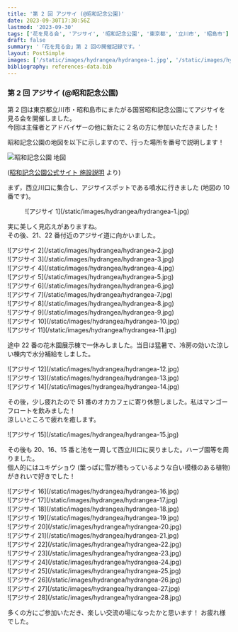 ```yaml
---
title: '第 2 回 アジサイ (@昭和記念公園)'
date: 2023-09-30T17:30:56Z
lastmod: '2023-09-30'
tags: ['花を見る会', 'アジサイ', '昭和記念公園', '東京都', '立川市', '昭島市']
draft: false
summary: '「花を見る会」第 2 回の開催記録です。'
layout: PostSimple
images: ['/static/images/hydrangea/hydrangea-1.jpg', '/static/images/hydrangea/hydrangea-2.jpg', '/static/images/hydrangea/hydrangea-3.jpg', '/static/images/hydrangea/hydrangea-4.jpg', '/static/images/hydrangea/hydrangea-5.jpg', '/static/images/hydrangea/hydrangea-6.jpg', '/static/images/hydrangea/hydrangea-7.jpg', '/static/images/hydrangea/hydrangea-8.jpg', '/static/images/hydrangea/hydrangea-9.jpg', '/static/images/hydrangea/hydrangea-10.jpg', '/static/images/hydrangea/hydrangea-11.jpg', '/static/images/hydrangea/hydrangea-12.jpg', '/static/images/hydrangea/hydrangea-13.jpg', '/static/images/hydrangea/hydrangea-14.jpg', '/static/images/hydrangea/hydrangea-15.jpg', '/static/images/hydrangea/hydrangea-16.jpg', '/static/images/hydrangea/hydrangea-17.jpg', '/static/images/hydrangea/hydrangea-18.jpg', '/static/images/hydrangea/hydrangea-19.jpg', '/static/images/hydrangea/hydrangea-20.jpg', '/static/images/hydrangea/hydrangea-21.jpg', '/static/images/hydrangea/hydrangea-22.jpg', '/static/images/hydrangea/hydrangea-23.jpg', '/static/images/hydrangea/hydrangea-24.jpg', '/static/images/hydrangea/hydrangea-25.jpg', '/static/images/hydrangea/hydrangea-26.jpg', '/static/images/hydrangea/hydrangea-27.jpg', '/static/images/hydrangea/hydrangea-28.jpg']
bibliography: references-data.bib
---
```


### 第 2 回 アジサイ (@昭和記念公園)

第 2 回は東京都立川市・昭和島市にまたがる国営昭和記念公園にてアジサイを見る会を開催しました。<br />
今回は主催者とアドバイザーの他に新たに 2 名の方に参加いただきました！

昭和記念公園の地図を以下に示しますので、行った場所を番号で説明します！

![昭和記念公園 地図](/static/images/hydrangea/showakinen-koen-map.jpg)

([昭和記念公園公式サイト 施設説明](https://www.showakinen-koen.jp/facility/) より)

まず，西立川口に集合し、アジサイスポットである噴水に行きました (地図の 10 番です)。

<div className="-mx-2 flex flex-wrap overflow-hidden xl:-mx-2">
  <figure className="my-1 w-full overflow-hidden px-2 xl:my-1 xl:w-1/2 xl:px-2">
    ![アジサイ 1](/static/images/hydrangea/hydrangea-1.jpg)
  </figure>
</div>

実に美しく見応えがありますね。<br />
その後、21、22 番付近のアジサイ道に向かいました。

<div className="-mx-2 flex flex-wrap overflow-hidden xl:-mx-2">
  <div className="my-1 w-full overflow-hidden px-2 xl:my-1 xl:w-1/2 xl:px-2">
    ![アジサイ 2](/static/images/hydrangea/hydrangea-2.jpg)
  </div>
  <div className="my-1 w-full overflow-hidden px-2 xl:my-1 xl:w-1/2 xl:px-2">
    ![アジサイ 3](/static/images/hydrangea/hydrangea-3.jpg)
  </div>
  <div className="my-1 w-full overflow-hidden px-2 xl:my-1 xl:w-1/2 xl:px-2">
    ![アジサイ 4](/static/images/hydrangea/hydrangea-4.jpg)
  </div>
  <div className="my-1 w-full overflow-hidden px-2 xl:my-1 xl:w-1/2 xl:px-2">
    ![アジサイ 5](/static/images/hydrangea/hydrangea-5.jpg)
  </div>
  <div className="my-1 w-full overflow-hidden px-2 xl:my-1 xl:w-1/2 xl:px-2">
    ![アジサイ 6](/static/images/hydrangea/hydrangea-6.jpg)
  </div>
  <div className="my-1 w-full overflow-hidden px-2 xl:my-1 xl:w-1/2 xl:px-2">
    ![アジサイ 7](/static/images/hydrangea/hydrangea-7.jpg)
  </div>
  <div className="my-1 w-full overflow-hidden px-2 xl:my-1 xl:w-1/2 xl:px-2">
    ![アジサイ 8](/static/images/hydrangea/hydrangea-8.jpg)
  </div>
  <div className="my-1 w-full overflow-hidden px-2 xl:my-1 xl:w-1/2 xl:px-2">
    ![アジサイ 9](/static/images/hydrangea/hydrangea-9.jpg)
  </div>
  <div className="my-1 w-full overflow-hidden px-2 xl:my-1 xl:w-1/2 xl:px-2">
    ![アジサイ 10](/static/images/hydrangea/hydrangea-10.jpg)
  </div>
  <div className="my-1 w-full overflow-hidden px-2 xl:my-1 xl:w-1/2 xl:px-2">
    ![アジサイ 11](/static/images/hydrangea/hydrangea-11.jpg)
  </div>
</div>

途中 22 番の花木園展示棟で一休みしました。当日は猛暑で、冷房の効いた涼しい棟内で水分補給をしました。

<div className="-mx-2 flex flex-wrap overflow-hidden xl:-mx-2">
  <div className="my-1 w-full overflow-hidden px-2 xl:my-1 xl:w-1/2 xl:px-2">
    ![アジサイ 12](/static/images/hydrangea/hydrangea-12.jpg)
  </div>
  <div className="my-1 w-full overflow-hidden px-2 xl:my-1 xl:w-1/2 xl:px-2">
    ![アジサイ 13](/static/images/hydrangea/hydrangea-13.jpg)
  </div>
  <div className="my-1 w-full overflow-hidden px-2 xl:my-1 xl:w-1/2 xl:px-2">
    ![アジサイ 14](/static/images/hydrangea/hydrangea-14.jpg)
  </div>
</div>

その後，少し疲れたので 51 番のオカカフェに寄り休憩しました。私はマンゴーフロートを飲みました！ <br />
涼しいところで疲れを癒します。

<div className="-mx-2 flex flex-wrap overflow-hidden xl:-mx-2">
  <div className="my-1 w-full overflow-hidden px-2 xl:my-1 xl:w-1/2 xl:px-2">
    ![アジサイ 15](/static/images/hydrangea/hydrangea-15.jpg)
  </div>
</div>

その後も 20、16、15 番と池を一周して西立川口に戻りました。ハーブ園等を周りました。<br />
個人的にはユキゲショウ (葉っぱに雪が積もっているような白い模様のある植物) がきれいで好きでした！

<div className="-mx-2 flex flex-wrap overflow-hidden xl:-mx-2">
  <div className="my-1 w-full overflow-hidden px-2 xl:my-1 xl:w-1/2 xl:px-2">
    ![アジサイ 16](/static/images/hydrangea/hydrangea-16.jpg)
  </div>
  <div className="my-1 w-full overflow-hidden px-2 xl:my-1 xl:w-1/2 xl:px-2">
    ![アジサイ 17](/static/images/hydrangea/hydrangea-17.jpg)
  </div>
  <div className="my-1 w-full overflow-hidden px-2 xl:my-1 xl:w-1/2 xl:px-2">
    ![アジサイ 18](/static/images/hydrangea/hydrangea-18.jpg)
  </div>
  <div className="my-1 w-full overflow-hidden px-2 xl:my-1 xl:w-1/2 xl:px-2">
    ![アジサイ 19](/static/images/hydrangea/hydrangea-19.jpg)
  </div>
  <div className="my-1 w-full overflow-hidden px-2 xl:my-1 xl:w-1/2 xl:px-2">
    ![アジサイ 20](/static/images/hydrangea/hydrangea-20.jpg)
  </div>
  <div className="my-1 w-full overflow-hidden px-2 xl:my-1 xl:w-1/2 xl:px-2">
    ![アジサイ 21](/static/images/hydrangea/hydrangea-21.jpg)
  </div>
  <div className="my-1 w-full overflow-hidden px-2 xl:my-1 xl:w-1/2 xl:px-2">
    ![アジサイ 22](/static/images/hydrangea/hydrangea-22.jpg)
  </div>
  <div className="my-1 w-full overflow-hidden px-2 xl:my-1 xl:w-1/2 xl:px-2">
    ![アジサイ 23](/static/images/hydrangea/hydrangea-23.jpg)
  </div>
  <div className="my-1 w-full overflow-hidden px-2 xl:my-1 xl:w-1/2 xl:px-2">
    ![アジサイ 24](/static/images/hydrangea/hydrangea-24.jpg)
  </div>
  <div className="my-1 w-full overflow-hidden px-2 xl:my-1 xl:w-1/2 xl:px-2">
    ![アジサイ 25](/static/images/hydrangea/hydrangea-25.jpg)
  </div>
  <div className="my-1 w-full overflow-hidden px-2 xl:my-1 xl:w-1/2 xl:px-2">
    ![アジサイ 26](/static/images/hydrangea/hydrangea-26.jpg)
  </div>
  <div className="my-1 w-full overflow-hidden px-2 xl:my-1 xl:w-1/2 xl:px-2">
    ![アジサイ 27](/static/images/hydrangea/hydrangea-27.jpg)
  </div>
  <div className="my-1 w-full overflow-hidden px-2 xl:my-1 xl:w-1/2 xl:px-2">
    ![アジサイ 28](/static/images/hydrangea/hydrangea-28.jpg)
  </div>
</div>

多くの方にご参加いただき、楽しい交流の場になったかと思います！ お疲れ様でした。